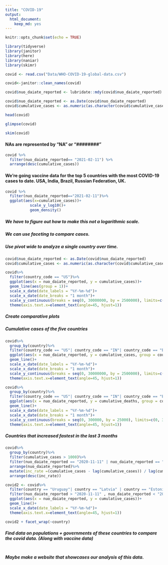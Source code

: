 ```yaml
---
title: "COVID-19"
output: 
  html_document: 
    keep_md: yes
---
```

```r
knitr::opts_chunk$set(echo = TRUE)
```

```r
library(tidyverse)
library(janitor)
library(here)
library(naniar)
library(skimr)
```



```r
covid <- read.csv("Data/WHO-COVID-19-global-data.csv")
```

```r
covid<-janitor::clean_names(covid)
```

```r
covid$nuo_daiate_reported <- lubridate::mdy(covid$nuo_daiate_reported)
```


```r
covid$nuo_daiate_reported <- as.Date(covid$nuo_daiate_reported)
covid$cumulative_cases <- as.numeric(as.character(covid$cumulative_cases))
```


```r
head(covid)
```
```r
glimpse(covid)
```
```r
skim(covid)
```
#### NAs are represented by "NA" or "########"

```r
covid %>% 
  filter(nuo_daiate_reported== "2021-02-11") %>% 
  arrange(desc(cumulative_cases))
```
#### We're going vaccine data for the top 5 countries with the most COVID-19 cases to date.  USA, India, Brazil, Russian Federation, UK.

```r
covid %>%
  filter(nuo_daiate_reported=="2021-02-11")%>%
  ggplot(aes(x=cumulative_cases))+
           scale_y_log10()+
           geom_density()
```

##### We have to figure out how to make this not a logarithmic scale.

##### We can use faceting to compare cases.

##### Use pivot wide to analyze a single country over time.
```r
covid$nuo_daiate_reported <- as.Date(covid$nuo_daiate_reported)
covid$cumulative_cases <- as.numeric(as.character(covid$cumulative_cases))
```

```r
covid%>%
  filter(country_code == "US")%>%
  ggplot(aes(x = nuo_daiate_reported, y = cumulative_cases))+
  geom_line(aes(group = 1))+
  scale_x_date(date_labels = "%Y-%m-%d")+
  scale_x_date(date_breaks = "1 month")+
  scale_y_continuous(breaks = seq(0, 30000000, by = 2500000), limits=c(0, 30000000))+
  theme(axis.text.x=element_text(angle=45, hjust=1)) 
```

##### Create comparative plots

##### Cumulative cases of the five countries
```r
covid%>%
  group_by(country)%>%
  filter(country_code == "US"| country_code == "IN"| country_code == "BR"| country_code == "RU"| country_code == "GB")%>%
  ggplot(aes(x = nuo_daiate_reported, y = cumulative_cases, group = country, color = country))+
  geom_line()+
  scale_x_date(date_labels = "%Y-%m-%d")+
  scale_x_date(date_breaks = "1 month")+
  scale_y_continuous(breaks = seq(0, 30000000, by = 2500000), limits=c(0, 30000000))+
  theme(axis.text.x=element_text(angle=45, hjust=1)) 
```
```r
covid%>%
  group_by(country)%>%
  filter(country_code == "US"| country_code == "IN"| country_code == "BR"| country_code == "RU"| country_code == "GB")%>%
  ggplot(aes(x = nuo_daiate_reported, y = cumulative_deaths, group = country, color = country))+
  geom_line()+
  scale_x_date(date_labels = "%Y-%m-%d")+
  scale_x_date(date_breaks = "1 month")+
  scale_y_continuous(breaks = seq(0, 300000, by = 25000), limits=c(0, 300000))+
  theme(axis.text.x=element_text(angle=45, hjust=1)) 
```

##### Countries that increased fastest in the last 3 months
```r
covid%>%
  group_by(country)%>%
  filter(cumulative_cases > 1000)%>%
  filter(nuo_daiate_reported == "2020-11-11" | nuo_daiate_reported == "2021-2-11")%>%
  arrange(nuo_daiate_reported)%>%
  mutate(inc_rate =(cumulative_cases - lag(cumulative_cases)) / lag(cumulative_cases))%>%
  arrange(desc(inc_rate))
```

```r
covid2 <- covid%>%
  filter(country == "Uruguay"| country == "Latvia" | country == "Estonia" | country == "Lithuania" | country == "Thailand")%>%
  filter(nuo_daiate_reported > "2020-11-11" , nuo_daiate_reported < "2021-2-11")%>%
  ggplot(aes(x = nuo_daiate_reported, y = cumulative_cases))+
  geom_line()+
  scale_x_date(date_labels = "%Y-%m-%d")+
  theme(axis.text.x=element_text(angle=45, hjust=1))
```
```r
covid2 + facet_wrap(~country)
```




##### Find data on populations + governments of these countries to compare the covid data. (Along with vaccine data)
```r

```

##### Maybe make a website that showcases our analysis of this data.
